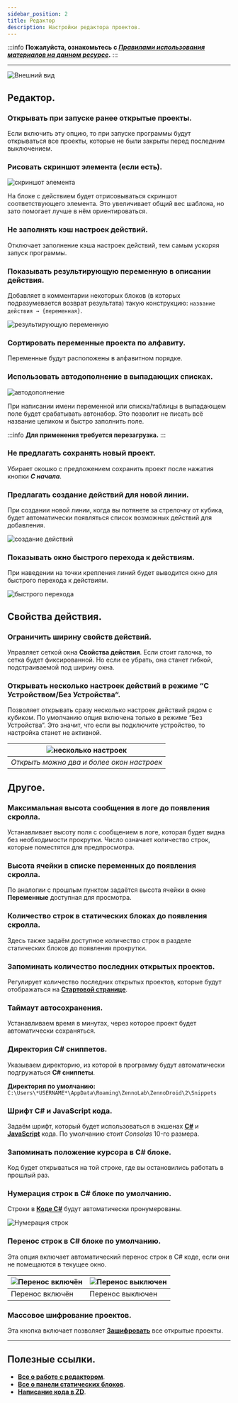 ```yaml
---
sidebar_position: 2
title: Редактор
description: Настройки редактора проектов. 
---
```

:::info **Пожалуйста, ознакомьтесь с [*Правилами использования материалов на данном ресурсе*](../Disclaimer).**
:::
_______________________________________________  
![Внешний вид](./assets/Editor/Editor_pic1.png)   

## Редактор.  
### Открывать при запуске ранее открытые проекты.  
Если включить эту опцию, то при запуске программы будут открываться все проекты, которые не были закрыты перед последним выключением.  

### Рисовать скриншот элемента (если есть).  
![скриншот элемента](./assets/Editor/Editor_pic2.png)   

На блоке с действием будет отрисовываться скриншот соответствующего элемента. Это увеличивает общий вес шаблона, но зато помогает лучше в нём ориентироваться.  

### Не заполнять кэш настроек действий.  
Отключает заполнение кэша настроек действий, тем самым ускоряя запуск программы.  

### Показывать результирующую переменную в описании действия.  
Добавляет в комментарии некоторых блоков (в которых подразумевается возврат результата) такую конструкцию: `название действия → {переменная}`.  

![результирующую переменную](./assets/Editor/Editor_pic5.png) 

### Сортировать переменные проекта по алфавиту.  
Переменные будут расположены в алфавитном порядке.  

### Использовать автодополнение в выпадающих списках.  
![автодополнение](./assets/Editor/Editor_pic3.gif)   

При написании имени переменной или списка/таблицы в выпадающем поле будет срабатывать автонабор. Это позволит не писать всё название целиком и быстро заполнить поле.  

:::info **Для применения требуется перезагрузка.**
:::

### Не предлагать сохранять новый проект.
Убирает окошко с предложением сохранить проект после нажатия кнопки ***С начала***.

### Предлагать создание действий для новой линии.  
При создании новой линии, когда вы потянете за стрелочку от кубика, будет автоматически появляться список возможных действий для добавления.  

![создание действий](./assets/Editor/Editor_pic4.gif)  

### Показывать окно быстрого перехода к действиям.  
При наведении на точки крепления линий будет выводится окно для быстрого перехода к действиям.  

![быстрого перехода](./assets/Editor/Editor_pic6.png)

## Свойства действия. 
### Ограничить ширину свойств действий.
Управляет сеткой окна **Свойства действия**. Если стоит галочка, то сетка будет фиксированной. Но если ее убрать, она станет гибкой, подстраиваемой под ширину окна.  

### Открывать несколько настроек действий в режиме “С Устройством/Без Устройства“.  
Позволяет открывать сразу несколько настроек действий рядом с кубиком. По умолчанию опция включена только в режиме “Без Устройства“. Это значит, что если вы подключите устройство, то настройка станет не активной.

| ![несколько настроек](./assets/Editor/Editor_pic7.png)    | 
| :--------: | 
| *Открыть можно два и более окон настроек*  |

## Другое.  
### Максимальная высота сообщения в логе до появления скролла.  
Устанавливает высоту поля с сообщением в логе, которая будет видна без необходимости прокрутки. Число означает количество строк, которые поместятся для предпросмотра.  

### Высота ячейки в списке переменных до появления скролла.  
По аналогии с прошлым пунктом задаётся высота ячейки в окне **Переменные** доступная для просмотра.  

### Количество строк в статических блоках до появления скролла. 
Здесь также задаём доступное количество строк в разделе статических блоков до появления прокрутки.  

### Запоминать количество последних открытых проектов.  
Регулирует количество последних открытых проектов, которые будут отображаться на [**Стартовой странице**](../pm/Welcome_PM).

### Таймаут автосохранения.
Устанавливаем время в минутах, через которое проект будет автоматически сохраняться.  

### Директория C# сниппетов.
Указываем директорию, из которой в программу будут автоматически подгружаться **C# сниппеты**.  

**Директория по умолчанию:**  
`C:\Users\*USERNAME*\AppData\Roaming\ZennoLab\ZennoDroid\2\Snippets` 

### Шрифт C# и JavaScript кода. 
Задаём шрифт, который будет использоваться в экшенах [**C#**](../Project%20Editor/CustomCode/С) и [**JavaScript**](../Project%20Editor/CustomCode/JS) кода. По умолчанию стоит *Consolas* 10-го размера.  

### Запоминать положение курсора в C# блоке.
Код будет открываться на той строке, где вы остановились работать в прошлый раз.  

### Нумерация строк в C# блоке по умолчанию.
Строки в [**Коде C#**](../Project%20Editor/CustomCode/С) будут автоматически пронумерованы.  

![Нумерация строк](./assets/Editor/Editor_pic8.png)

### Перенос строк в C# блоке по умолчанию.
Эта опция включает автоматический перенос строк в C# коде, если они не помещаются в текущее окно.  

| ![Перенос включён](./assets/Editor/Editor_pic9.png)    | ![Перенос выключен](./assets/Editor/Editor_pic10.png) |
| -------- | ------- |
| Перенос включён  | Перенос выключен    |  

### Массовое шифрование проектов.
Эта кнопка включает позволяет [**Зашифровать**](../Project%20Editor/Static%20Block%20Panel/Encryption) все открытые проекты.  
_______________________________________________  
## Полезные ссылки.   
- [**Все о работе с редактором**](../category/редактор-проектов).  
- [**Все о панели статических блоков**](../category/панель-статических-блоков).   
- [**Написание кода в ZD**](../category/свой-код).